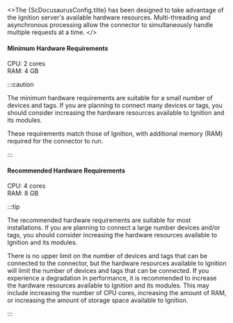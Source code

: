 
<>The {ScDocusaurusConfig.title} has been designed to take advantage of the Ignition server's available hardware
resources. Multi-threading and asynchronous processing allow the connector to simultaneously handle multiple requests at
a time. </><br/>

#### Minimum Hardware Requirements

CPU: 2 cores<br/>
RAM: 4 GB<br/>

:::caution

The minimum hardware requirements are suitable for a small number of devices and tags. If you are planning to connect
many devices or tags, you should consider increasing the hardware resources available to Ignition and its modules.

These requirements match those of Ignition, with additional memory (RAM) required for the connector to run.

:::

#### Recommended Hardware Requirements

CPU: 4 cores<br/>
RAM: 8 GB<br/>

:::tip

The recommended hardware requirements are suitable for most installations. If you are planning to connect a large number
devices and/or tags, you should consider increasing the hardware resources available to Ignition and its modules.

There is no upper limit on the number of devices and tags that can be connected to the connector, but the hardware
resources available to Ignition will limit the number of devices and tags that can be connected. If you experience
a degradation in performance, it is recommended to increase the hardware resources available to Ignition and its
modules. This may include increasing the number of CPU cores, increasing the amount of RAM, or increasing the amount of
storage space available to Ignition.

:::
